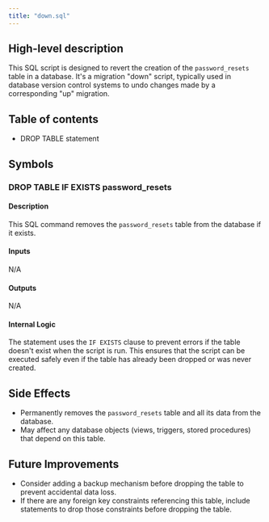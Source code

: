 ```yaml
---
title: "down.sql"
---
```


## High-level description
This SQL script is designed to revert the creation of the `password_resets` table in a database. It's a migration "down" script, typically used in database version control systems to undo changes made by a corresponding "up" migration.

## Table of contents
- DROP TABLE statement

## Symbols

### DROP TABLE IF EXISTS password_resets
#### Description
This SQL command removes the `password_resets` table from the database if it exists.

#### Inputs
N/A

#### Outputs
N/A

#### Internal Logic
The statement uses the `IF EXISTS` clause to prevent errors if the table doesn't exist when the script is run. This ensures that the script can be executed safely even if the table has already been dropped or was never created.

## Side Effects
- Permanently removes the `password_resets` table and all its data from the database.
- May affect any database objects (views, triggers, stored procedures) that depend on this table.

## Future Improvements
- Consider adding a backup mechanism before dropping the table to prevent accidental data loss.
- If there are any foreign key constraints referencing this table, include statements to drop those constraints before dropping the table.